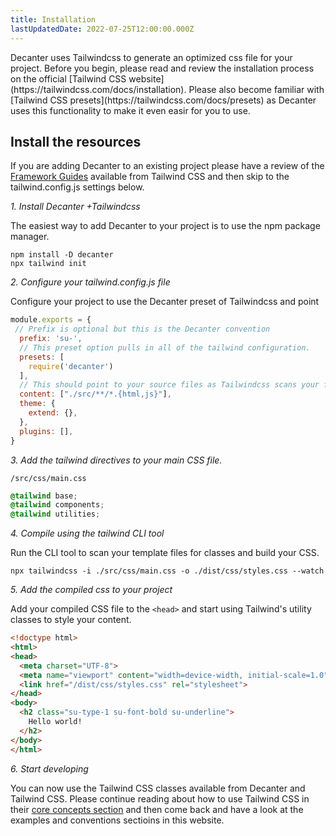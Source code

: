 ```yaml
---
title: Installation
lastUpdatedDate: 2022-07-25T12:00:00.000Z
---
```


<div className="su-max-w-prose-wide">
Decanter uses Tailwindcss to generate an optimized css file for your project. Before you begin, please read and review the installation process on the official [Tailwind CSS website](https://tailwindcss.com/docs/installation). Please also become familiar with [Tailwind CSS presets](https://tailwindcss.com/docs/presets) as Decanter uses this functionality to make it even easir for you to use. 

## Install the resources

If you are adding Decanter to an existing project please have a review of the [Framework Guides](https://tailwindcss.com/docs/installation/framework-guides) available from Tailwind CSS and then skip to the tailwind.config.js settings below.

*1. Install Decanter +Tailwindcss*

The easiest way to add Decanter to your project is to use the npm package manager.

```shell
npm install -D decanter
npx tailwind init
```

*2. Configure your tailwind.config.js file*

Configure your project to use the Decanter preset of Tailwindcss and point 

```javascript
module.exports = {
 // Prefix is optional but this is the Decanter convention
  prefix: 'su-',
  // This preset option pulls in all of the tailwind configuration.
  presets: [
    require('decanter')
  ],
  // This should point to your source files as Tailwindcss scans your files for the css classes you use.
  content: ["./src/**/*.{html,js}"],
  theme: {
    extend: {},
  },
  plugins: [],
}
```


*3. Add the tailwind directives to your main CSS file.*

`/src/css/main.css`

```css
@tailwind base;
@tailwind components;
@tailwind utilities;
```

*4. Compile using the tailwind CLI tool*

Run the CLI tool to scan your template files for classes and build your CSS.

```shell
npx tailwindcss -i ./src/css/main.css -o ./dist/css/styles.css --watch
```

*5. Add the compiled css to your project*

Add your compiled CSS file to the `<head>` and start using Tailwind's utility classes to style your content.

```html
<!doctype html>
<html>
<head>
  <meta charset="UTF-8">
  <meta name="viewport" content="width=device-width, initial-scale=1.0">
  <link href="/dist/css/styles.css" rel="stylesheet">
</head>
<body>
  <h2 class="su-type-1 su-font-bold su-underline">
    Hello world!
  </h2>
</body>
</html>
```

*6. Start developing*

You can now use the Tailwind CSS classes available from Decanter and Tailwind CSS. Please continue reading about how to use Tailwind CSS in their [core concepts section](https://tailwindcss.com/docs/utility-first) and then come back and have a look at the examples and conventions sectioins in this website.
</div>